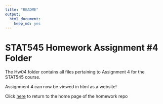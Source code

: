 ```yaml
---
title: "README"
output: 
  html_document:
    keep_md: yes
---
```


# STAT545 Homework Assignment #4 Folder

The Hw04 folder contains all files pertaining to Assignment 4 for the STAT545 course.

Assignment 4 can now be viewed in html as a website!

Click [here](https://github.com/STAT545-UBC-hw-2019-20/stat545-hw-jacobgerlofs) to return to the home page of the homework repo